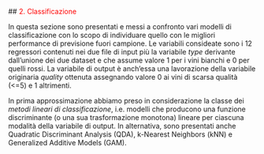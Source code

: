 ##<a name="2_Classificazione" style="pointer-events: none; cursor: default;" ><font color="red"> 2. Classificazione</font></a>


In questa sezione sono presentati e messi a confronto vari modelli di classificazione con lo scopo di individuare quello con le migliori performance di previsione fuori campione. Le variabili consideate sono i 12 regressori contenuti nei due file di input più la variabile *type* derivante dall'unione dei due dataset e che assume valore 1 per i vini bianchi e 0 per quelli rossi. La variabile di output è anch'essa una lavorazione della variabile originaria *quality* ottenuta assegnando valore 0 ai vini di scarsa qualità (<=5) e 1 altrimenti.

In prima approssimazione abbiamo preso in considerazione la classe dei *metodi lineari di classificazione*, i.e. modelli che producono una funzione discriminante (o una sua trasformazione monotona) lineare per ciascuna modalità della variabile di output. In alternativa, sono presentati anche Quadratic Discriminant Analysis (QDA), k-Nearest Neighbors (kNN) e Generalized Additive Models (GAM).